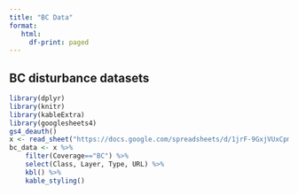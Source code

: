 ```yaml
---
title: "BC Data"
format: 
   html:
     df-print: paged
---
```


## BC disturbance datasets

```r
library(dplyr)
library(knitr)
library(kableExtra)
library(googlesheets4)
gs4_deauth()
x <- read_sheet("https://docs.google.com/spreadsheets/d/1jrF-9GxjVUxCpmETts-CGrAiqsv6Wm407Qsez8uCN8k/edit?usp=sharing", sheet="Data sources")
bc_data <- x %>%
    filter(Coverage=="BC") %>%
    select(Class, Layer, Type, URL) %>%
    kbl() %>%
    kable_styling()
```
